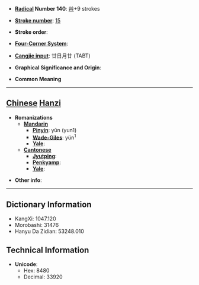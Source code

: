 * '''[[Wiktionary:Chinese radical index| Radical]] Number 140''': [[Wiktionary:Chinese radical index 艸|艸]]+9 strokes

* '''[[Wiktionary:Chinese total strokes index|Stroke number]]''': [[Wiktionary:Chinese total strokes index 15|15]]

* '''Stroke order''': 

* '''[[Wiktionary:Chinese four corner index|Four-Corner System]]''': 

* '''[[Wiktionary:Chinese Cangjie index|Cangjie input]]''': 廿日月廿 (TABT)

* '''Graphical Significance and Origin''': 

* '''Common Meaning'''

----

== [[Chinese]] [[Hanzi]] ==

* '''Romanizations'''
** '''[[Mandarin]]'''
*** '''[[Pinyin]]''': yūn (yun1)
*** '''[[Wade-Giles]]''': yün<sup>1</sup>
*** '''[[Yale]]''': 
** '''[[Cantonese]]'''
*** '''[[Jyutping]]''':
*** '''[[Penkyamp]]''': 
*** '''[[Yale]]''': 

* '''Other info''': 

----

== Dictionary Information ==

* KangXi: 1047.120
* Morobashi: 31476
* Hanyu Da Zidian: 53248.010

== Technical Information ==

* '''Unicode''':
** Hex: 8480
** Decimal: 33920